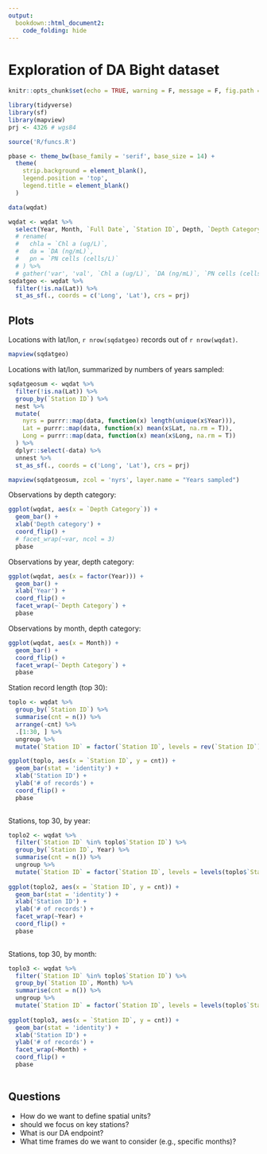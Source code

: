 ```yaml
---
output: 
  bookdown::html_document2:
    code_folding: hide
---
```


# Exploration of DA Bight dataset {.tabsetet}

```r
knitr::opts_chunk$set(echo = TRUE, warning = F, message = F, fig.path = 'figs/')

library(tidyverse)
library(sf)
library(mapview)
prj <- 4326 # wgs84

source('R/funcs.R')

pbase <- theme_bw(base_family = 'serif', base_size = 14) +
  theme(
    strip.background = element_blank(), 
    legend.position = 'top', 
    legend.title = element_blank()
  )

data(wqdat)

wqdat <- wqdat %>% 
  select(Year, Month, `Full Date`, `Station ID`, Depth, `Depth Category`, `Lat`, `Long`, `DA (ng/mL)`, `PN cells (cells/L)`, `Chl a (ug/L)`)# %>% 
  # rename(
  #   chla = `Chl a (ug/L)`, 
  #   da = `DA (ng/mL)`, 
  #   pn = `PN cells (cells/L)`
  # ) %>% 
  # gather('var', 'val', `Chl a (ug/L)`, `DA (ng/mL)`, `PN cells (cells/L)`)
sqdatgeo <- wqdat %>% 
  filter(!is.na(Lat)) %>% 
  st_as_sf(., coords = c('Long', 'Lat'), crs = prj)
```

## Plots

Locations with lat/lon, `r nrow(sqdatgeo)` records out of `r nrow(wqdat)`.
```r
mapview(sqdatgeo)
```

Locations with lat/lon, summarized by numbers of years sampled:
```r
sqdatgeosum <- wqdat %>% 
  filter(!is.na(Lat)) %>%
  group_by(`Station ID`) %>% 
  nest %>% 
  mutate(
    nyrs = purrr::map(data, function(x) length(unique(x$Year))),
    Lat = purrr::map(data, function(x) mean(x$Lat, na.rm = T)), 
    Long = purrr::map(data, function(x) mean(x$Long, na.rm = T))
  ) %>% 
  dplyr::select(-data) %>% 
  unnest %>% 
  st_as_sf(., coords = c('Long', 'Lat'), crs = prj)

mapview(sqdatgeosum, zcol = 'nyrs', layer.name = "Years sampled")
```

Observations by depth category:
```r
ggplot(wqdat, aes(x = `Depth Category`)) + 
  geom_bar() + 
  xlab('Depth category') + 
  coord_flip() + 
  # facet_wrap(~var, ncol = 3)
  pbase
```

Observations by year, depth category:
```r
ggplot(wqdat, aes(x = factor(Year))) + 
  geom_bar() + 
  xlab('Year') + 
  coord_flip() + 
  facet_wrap(~`Depth Category`) +
  pbase
```

Observations by month, depth category:
```r
ggplot(wqdat, aes(x = Month)) + 
  geom_bar() + 
  coord_flip() + 
  facet_wrap(~`Depth Category`) +
  pbase
```

Station record length (top 30):
```r
toplo <- wqdat %>% 
  group_by(`Station ID`) %>% 
  summarise(cnt = n()) %>% 
  arrange(-cnt) %>% 
  .[1:30, ] %>% 
  ungroup %>% 
  mutate(`Station ID` = factor(`Station ID`, levels = rev(`Station ID`)))

ggplot(toplo, aes(x = `Station ID`, y = cnt)) +
  geom_bar(stat = 'identity') + 
  xlab('Station ID') +
  ylab('# of records') +
  coord_flip() + 
  pbase 
  
```

Stations, top 30, by year:
```r
toplo2 <- wqdat %>% 
  filter(`Station ID` %in% toplo$`Station ID`) %>% 
  group_by(`Station ID`, Year) %>% 
  summarise(cnt = n()) %>% 
  ungroup %>% 
  mutate(`Station ID` = factor(`Station ID`, levels = levels(toplo$`Station ID`)))
         
ggplot(toplo2, aes(x = `Station ID`, y = cnt)) +
  geom_bar(stat = 'identity') + 
  xlab('Station ID') +
  ylab('# of records') +
  facet_wrap(~Year) + 
  coord_flip() + 
  pbase 
  
```

Stations, top 30, by month:
```r
toplo3 <- wqdat %>% 
  filter(`Station ID` %in% toplo$`Station ID`) %>% 
  group_by(`Station ID`, Month) %>% 
  summarise(cnt = n()) %>% 
  ungroup %>% 
  mutate(`Station ID` = factor(`Station ID`, levels = levels(toplo$`Station ID`)))
         
ggplot(toplo3, aes(x = `Station ID`, y = cnt)) +
  geom_bar(stat = 'identity') + 
  xlab('Station ID') +
  ylab('# of records') +
  facet_wrap(~Month) + 
  coord_flip() + 
  pbase 
  
```

## Questions

* How do we want to define spatial units?
* should we focus on key stations?
* What is our DA endpoint?  
* What time frames do we want to consider (e.g., specific months)?
